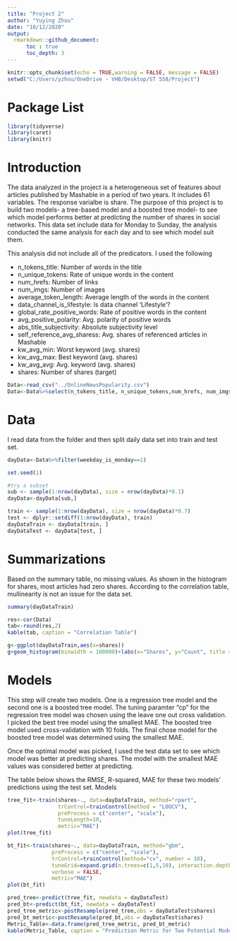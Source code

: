 ```yaml
---
title: "Project 2"
author: "Yuying Zhou"
date: "10/12/2020"
output: 
  rmarkdown::github_document:
      toc : true
      toc_depth: 3
---
```


```r
knitr::opts_chunk$set(echo = TRUE,warning = FALSE, message = FALSE)
setwd("C:/Users/yzhou/OneDrive - VHB/Desktop/ST 558/Project")
```

# Package List
```r
library(tidyverse)
library(caret)
library(knitr)
```
# Introduction    
The data analyzed in the project is a heterogeneous set of features about articles published by Mashable in a period of two years. It includes 61 variables. The response varialbe is share. The purpose of this project is to build two models- a tree-based model and a boosted tree model- to see which model performs better at predicting the number of shares in social networks. This data set include data for Monday to Sunday, the analysis conducted the same analysis for each day and to see which model suit them.   

This analysis did not include all of the predicators. I used the following  

+ n_tokens_title: Number of words in the title  
+ n_unique_tokens: Rate of unique words in the content  
+ num_hrefs: Number of links  
+ num_imgs: Number of images  
+ average_token_length: Average length of the words in the content  
+ data_channel_is_lifestyle: Is data channel 'Lifestyle'?  
+ global_rate_positive_words: Rate of positive words in the content   
+ avg_positive_polarity: Avg. polarity of positive words  
+ abs_title_subjectivity: Absolute subjectivity level  
+ self_reference_avg_sharess: Avg. shares of referenced articles in Mashable  
+ kw_avg_min: Worst keyword (avg. shares)  
+ kw_avg_max: Best keyword (avg. shares)  
+ kw_avg_avg: Avg. keyword (avg. shares)
+ shares: Number of shares (target)   

```r
Data<-read_csv("../OnlineNewsPopularity.csv")
Data<-Data%>%select(n_tokens_title, n_unique_tokens,num_hrefs, num_imgs, average_token_length, data_channel_is_lifestyle, global_rate_positive_words,avg_positive_polarity, abs_title_subjectivity,self_reference_avg_sharess, kw_avg_min, kw_avg_max, kw_avg_avg, shares, starts_with("weekday") )

```


# Data  
I read data from the folder and then split daily data set into train and test set.
```r
dayData<-Data%>%filter(weekday_is_monday==1)

set.seed(1)

#try a subset
sub <- sample(1:nrow(dayData), size = nrow(dayData)*0.1)
dayData<-dayData[sub,]

train <- sample(1:nrow(dayData), size = nrow(dayData)*0.7)
test <- dplyr::setdiff(1:nrow(dayData), train)
dayDataTrain <- dayData[train, ]
dayDataTest <- dayData[test, ]
```
# Summarizations   
Based on the summary table, no missing values. As shown in the histogram for shares, most articles had zero shares. According to the correlation table, mullinearity is not an issue for the data set.
```r
summary(dayDataTrain)  

res<-cor(Data)
tab<-round(res,2)
kable(tab, caption = "Correlation Table")

g<-ggplot(dayDataTrain,aes(x=shares))
g+geom_histogram(binwidth = 100000)+labs(x="Shares", y="Count", title = "Shares Histogram")

```
# Models  
This step will create two models. One is a regression tree model and the second one is a boosted tree model. The tuning paramter "cp" for the regression tree model was chosen using the leave one out cross validation. I picked the best tree model using the smallest MAE. The boosted tree model used cross-validation with 10 folds. The final chose model for the boosted tree model was determined using the smallest MAE.   
  
Once the optimal model was picked, I used the test data set to see which model was better at predicting shares. The model with the smallest MAE values was considered better at predicting.  
  
The table below shows the RMSE, R-squared, MAE for these two models' predictions using the test set. Models    
```r
tree_fit<-train(shares~., data=dayDataTrain, method="rpart",
                trControl=trainControl(method = "LOOCV"),
                preProcess = c("center", "scale"),
                tuneLength=10,
                metric="MAE")
plot(tree_fit)

bt_fit<-train(shares~., data=dayDataTrain, method="gbm",
              preProcess = c("center", "scale"),
              trControl=trainControl(method="cv", number = 10),
              tuneGrid=expand.grid(n.trees=c(1,5,10), interaction.depth=1:3, shrinkage=c(0.1,0.5,0.9), n.minobsinnode=10),
              verbose = FALSE,
              metric="MAE")
plot(bt_fit)

pred_tree<-predict(tree_fit, newdata = dayDataTest)   
pred_bt<-predict(bt_fit, newdata = dayDataTest)
pred_tree_metric<-postResample(pred_tree,obs = dayDataTest$shares)
pred_bt_metric<-postResample(pred_bt,obs = dayDataTest$shares)
Metric_Table<-data.frame(pred_tree_metric, pred_bt_metric)
kable(Metric_Table, caption = "Prediction Metric for Two Potential Models", col.names = c("Regressio Tree"," Boosted Tree"))


```

